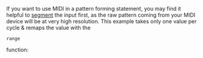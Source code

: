 If you want to use MIDI in a pattern forming statement, you may find it helpful to [[segment]] the input first, as the raw pattern coming from your MIDI device will be at very high resolution. This example takes only one value per cycle & remaps the value with the <source inline>range</source> function: